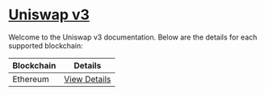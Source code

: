 # [Uniswap v3](https://app.uniswap.org/)

Welcome to the Uniswap v3 documentation. Below are the details for each supported blockchain:

| Blockchain | Details                                   |
| ---------- | ----------------------------------------- |
| Ethereum   | [View Details](./uniswap_v3/ethereum.mdx) |
